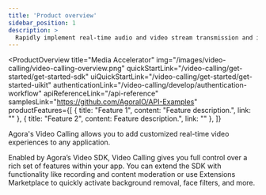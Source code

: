 ```yaml
---
title: 'Product overview'
sidebar_position: 1
description: >
  Rapidly implement real-time audio and video stream transmission and intercommunication.
---
```



<ProductOverview
  title="Media Accelerator"
  img="/images/video-calling/video-calling-overview.png"
  quickStartLink="/video-calling/get-started/get-started-sdk"
  uiQuickStartLink="/video-calling/get-started/get-started-uikit"
  authenticationLink="/video-calling/develop/authentication-workflow"
  apiReferenceLink="/api-reference"
  samplesLink="https://github.com/AgoraIO/API-Examples"
  productFeatures={[
    {
      title: "Feature 1",
      content: "Feature description.",
      link: ""
    },
    {
      title: "Feature 2",
      content: Feature description.",
      link: ""
    },
  ]}

>

Agora's Video Calling allows you to add customized real-time video experiences to any application.

Enabled by Agora’s Video SDK, Video Calling gives you full control over a rich set of features within your app. You can extend the SDK with functionality like recording and content moderation or use Extensions Marketplace to quickly activate background removal, face filters, and more.

</ProductOverview>